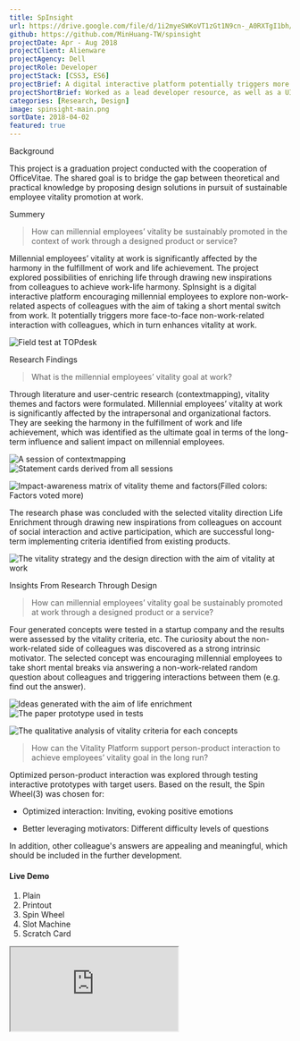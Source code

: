 ```yaml
---
title: SpInsight
url: https://drive.google.com/file/d/1i2myeSWKoVT1zGt1N9cn-_A0RXTgI1bh/view
github: https://github.com/MinHuang-TW/spinsight
projectDate: Apr - Aug 2018
projectClient: Alienware
projectAgency: Dell
projectRole: Developer
projectStack: [CSS3, ES6]
projectBrief: A digital interactive platform potentially triggers more face-to-face non-work-related interaction between millennial colleagues, which in turn enhances their vitality at work.
projectShortBrief: Worked as a lead developer resource, as well as a UI/UX designer, on the new Alienware Command Center.
categories: [Research, Design]
image: spinsight-main.png
sortDate: 2018-04-02
featured: true
---
```


<TitleAnchored>Background</TitleAnchored>

This project is a graduation project conducted with the cooperation of OfficeVitae. The shared goal is to bridge the gap between theoretical and practical knowledge by proposing design solutions in pursuit of sustainable employee vitality promotion at work.

<TitleAnchored>Summery</TitleAnchored>

> How can millennial employees’ vitality be sustainably promoted in the context of work through a designed product or service?

Millennial employees’ vitality at work is significantly affected by the harmony in the fulfillment of work and life achievement. The project explored possibilities of enriching life through drawing new inspirations from colleagues to achieve work-life harmony. SpInsight is a digital interactive platform encouraging millennial employees to explore non-work-related aspects of colleagues with the aim of taking a short mental switch from work. It potentially triggers more face-to-face non-work-related interaction with colleagues, which in turn enhances vitality at work.

<div class='figure-container'>

![Field test at TOPdesk](./spinsight-field-test.jpg)

</div>

<TitleAnchored>Research Findings</TitleAnchored>

> What is the millennial employees’ vitality goal at work?

Through literature and user-centric research (contextmapping), vitality themes and factors were formulated. Millennial employees’ vitality at work is significantly affected by the intrapersonal and organizational factors. They are seeking the harmony in the fulfillment of work and life achievement, which was identified as the ultimate goal in terms of the long-term influence and salient impact on millennial employees.

<div class='figure-container'>

![A session of contextmapping](./spinsight-contextmapping.png)
![Statement cards derived from all sessions](./spinsight-statement-card.jpg)

</div>

<div class='figure-container'>

![Impact-awareness matrix of vitality theme and factors(Filled colors: Factors voted more)](spinsight-matrix.png)

</div>

The research phase was concluded with the selected vitality direction Life Enrichment through drawing new inspirations from colleagues on account of social interaction and active participation, which are successful long-term implementing criteria identified from existing products.

<div class='figure-container'>

![The vitality strategy and the design direction with the aim of vitality at work](./spinsight-direction.png)

</div>

<TitleAnchored>Insights From Research Through Design</TitleAnchored>

> How can millennial employees’ vitality goal be sustainably promoted at work through a designed product or a service?

Four generated concepts were tested in a startup company and the results were assessed by the vitality criteria, etc. The curiosity about the non-work-related side of colleagues was discovered as a strong intrinsic motivator. The selected concept was encouraging millennial employees to take short mental breaks via answering a non-work-related random question about colleagues and triggering interactions between them (e.g. find out the answer).

<div class='figure-container'>

![Ideas generated with the aim of life enrichment](./spinsight-ideation.png)
![The paper prototype used in tests](./spinsight-paper-prototype.png)

</div>

<div class='figure-container'>

![The qualitative analysis of vitality criteria for each concepts](./spinsight-analysis.png)

</div>

<div class='iframe-container'>
<div>

> How can the Vitality Platform support person-product interaction to achieve employees’ vitality goal in the long run?

Optimized person-product interaction was explored through testing interactive prototypes with target users. Based on the result, the Spin Wheel(3) was chosen for:

- Optimized interaction: Inviting, evoking positive emotions

- Better leveraging motivators: Different difficulty levels of questions

In addition, other colleague's answers are appealing and meaningful, which should be included in the further development.

<h4>
  Live Demo <BsArrowRight />
</h4>

1. Plain
1. Printout
1. Spin Wheel
1. Slot Machine
1. Scratch Card

</div>

<iframe src='https://spinsight-prototype.netlify.app/' />
</div>

<TitleAnchored>Conceptualization</TitleAnchored>

> How can millennial employees’ vitality goal be sustainably promoted at work through the Vitality Platform?

- Design Goal: A digital platform encouraging millennial employees to explore non-work-related aspects of colleagues with the aim of taking a mental switch from work

- Target Interaction: Engaging, Curious and Relaxed

The final concept SpInsight has three main functions: requesting, answering and proposing a random question about colleagues with different difficulty levels: appearance, belongings, character, experience and customized questions.

<div class='figure-container'>

![Design system (left) The refined person-product interaction journey (right)](./spinsight-design-system.png)

</div>

<div class='figure-container'>

![Wireframe](./spinsight-wireframe.png)

</div>

<div class='iframe-container'>
<div>
<TitleAnchored gutterTop>Final Evaluation</TitleAnchored>

An interactive prototype was evaluated in four companies. The concept worked in the group of TOPdesk interns and it potentially triggered more face-to-face non-work-related interaction with colleagues, which in turn enhances vitality at work. However, other participants showed less motivation because of less motivating questions, lack of feedback and trigger.

Thus, two focus groups were conducted to clarify the critical long-term motivators. The curiosity about how colleagues perceive oneself was the most powerful spark to enhance the retention (e.g. push notification like “You are mentioned in an answer.”).

<h4>Live Demo <BsArrowRight /></h4>
</div>

<iframe src='https://spinsight.netlify.app/login' />
</div>

<TitleAnchored>Future Development</TitleAnchored>

In general, SpInsight is feasible in a workplace and considered fun and engaging. There are some opportunities that could also benefit from its advantage of getting to know people quickly, such as an introduction program in the educational setting.

However, how to attract group participation and sustain millennial employees’ interest and motivations over time requires further research and evaluation on different working contexts (e.g. company scale, department, the stage of group development).

<div class='figure-container uneven'>

![The result of different triggers](./spinsight-trigger.png)
![The overview of possible improvements(marked in white)](./spinsight-improved-flow.png)

</div>
